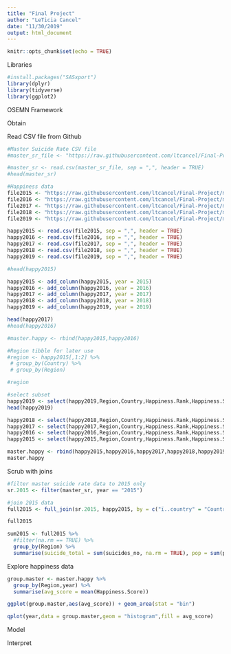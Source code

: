 ```yaml
---
title: "Final Project"
author: "LeTicia Cancel"
date: "11/30/2019"
output: html_document
---
```


```r
knitr::opts_chunk$set(echo = TRUE)
```

Libraries
```r
#install.packages("SASxport")
library(dplyr)
library(tidyverse)
library(ggplot2)
```


OSEMN Framework

Obtain

Read CSV file from Github
```r
#Master Suicide Rate CSV file
#master_sr_file <- "https://raw.githubusercontent.com/ltcancel/Final-Project/master/Global_Suicide_Rate.csv"

#master_sr <- read.csv(master_sr_file, sep = ",", header = TRUE)
#head(master_sr)

#Happiness data
file2015 <- "https://raw.githubusercontent.com/ltcancel/Final-Project/master/2015.csv"
file2016 <- "https://raw.githubusercontent.com/ltcancel/Final-Project/master/2016.csv"
file2017 <- "https://raw.githubusercontent.com/ltcancel/Final-Project/master/2017.csv"
file2018 <- "https://raw.githubusercontent.com/ltcancel/Final-Project/master/2018.csv"
file2019 <- "https://raw.githubusercontent.com/ltcancel/Final-Project/master/2019.csv"

happy2015 <- read.csv(file2015, sep = ",", header = TRUE)
happy2016 <- read.csv(file2016, sep = ",", header = TRUE)
happy2017 <- read.csv(file2017, sep = ",", header = TRUE)
happy2018 <- read.csv(file2018, sep = ",", header = TRUE)
happy2019 <- read.csv(file2019, sep = ",", header = TRUE)

#head(happy2015)

happy2015 <- add_column(happy2015, year = 2015)
happy2016 <- add_column(happy2016, year = 2016)
happy2017 <- add_column(happy2017, year = 2017)
happy2018 <- add_column(happy2018, year = 2018)
happy2019 <- add_column(happy2019, year = 2019)

head(happy2017)
#head(happy2016)

#master.happy <- rbind(happy2015,happy2016)

#Region tibble for later use
#region <- happy2015[,1:2] %>%
 # group_by(Country) %>%
 # group_by(Region)

#region

#select subset  
happy2019 <- select(happy2019,Region,Country,Happiness.Rank,Happiness.Score,Health..Life.Expectancy.,Generosity,year)
head(happy2019)

happy2018 <- select(happy2018,Region,Country,Happiness.Rank,Happiness.Score,Health..Life.Expectancy.,Generosity,year)
happy2017 <- select(happy2017,Region,Country,Happiness.Rank,Happiness.Score,Health..Life.Expectancy.,Generosity,year)
happy2016 <- select(happy2016,Region,Country,Happiness.Rank,Happiness.Score,Health..Life.Expectancy.,Generosity,year)
happy2015 <- select(happy2015,Region,Country,Happiness.Rank,Happiness.Score,Health..Life.Expectancy.,Generosity,year)

master.happy <- rbind(happy2015,happy2016,happy2017,happy2018,happy2019)
master.happy
```


Scrub with joins
```r
#filter master suicide rate data to 2015 only
sr.2015 <- filter(master_sr, year == "2015")

#join 2015 data
full2015 <- full_join(sr.2015, happy2015, by = c("ï..country" = "Country"))

full2015

sum2015 <- full2015 %>%
  #filter(na.rm == TRUE) %>%
  group_by(Region) %>%
  summarise(suicide_total = sum(suicides_no, na.rm = TRUE), pop = sum(population, na.rm = TRUE), rank = mean(Happiness.Score, na.rm = TRUE))
```


Explore happiness data
```r
group.master <- master.happy %>%
  group_by(Region,year) %>%
  summarise(avg_score = mean(Happiness.Score))

ggplot(group.master,aes(avg_score)) + geom_area(stat = "bin")

qplot(year,data = group.master,geom = "histogram",fill = avg_score)
```


Model


Interpret